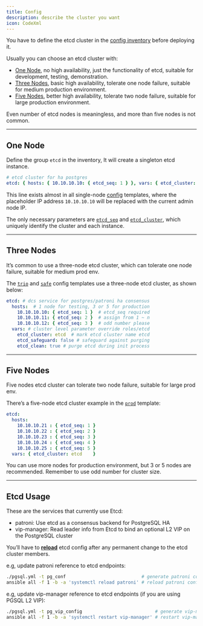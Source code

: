 ```yaml
---
title: Config
description: describe the cluster you want
icon: CodeXml
---
```


You have to define the etcd cluster in the [config inventory](/docs/config/inventory) before deploying it.

Usually you can choose an etcd cluster with:

- [One Node](/docs/etcd/config/#one-node), no high availability, just the functionality of etcd, suitable for development, testing, demonstration.
- [Three Nodes](/docs/etcd/config/#three-nodes), basic high availability, tolerate one node failure, suitable for medium production environment.
- [Five Nodes](/docs/etcd/config/#five-nodes), better high availability, tolerate two node failure, suitable for large production environment.

Even number of etcd nodes is meaningless, and more than five nodes is not common.



------

## One Node

Define the group `etcd` in the inventory, It will create a singleton etcd instance.

```yaml
# etcd cluster for ha postgres
etcd: { hosts: { 10.10.10.10: { etcd_seq: 1 } }, vars: { etcd_cluster: etcd } }
```

This line exists almost in all single-node [config](/docs/conf/) templates, where the placeholder IP address `10.10.10.10` will be replaced with the current admin node IP.

The only necessary parameters are [`etcd_seq`](/docs/etcd/param#etcd_seq) and [`etcd_cluster`](/docs/etcd/param#etcd_cluster), which uniquely identify the cluster and each instance.



------

## Three Nodes

It’s common to use a three-node etcd cluster, which can tolerate one node failure, suitable for medium prod env.

The [`trio`](/docs/conf/trio/) and [`safe`](/docs/conf/safe/) config templates use a three-node etcd cluster, as shown below:

```yaml
etcd: # dcs service for postgres/patroni ha consensus
  hosts:  # 1 node for testing, 3 or 5 for production
    10.10.10.10: { etcd_seq: 1 }  # etcd_seq required
    10.10.10.11: { etcd_seq: 2 }  # assign from 1 ~ n
    10.10.10.12: { etcd_seq: 3 }  # odd number please
  vars: # cluster level parameter override roles/etcd
    etcd_cluster: etcd  # mark etcd cluster name etcd
    etcd_safeguard: false # safeguard against purging
    etcd_clean: true # purge etcd during init process
```



------

## Five Nodes

Five nodes etcd cluster can tolerate two node failure, suitable for large prod env.

There’s a five-node etcd cluster example in the [`prod`](/docs/conf/prod) template:

```yaml
etcd:
  hosts:
    10.10.10.21 : { etcd_seq: 1 }
    10.10.10.22 : { etcd_seq: 2 }
    10.10.10.23 : { etcd_seq: 3 }
    10.10.10.24 : { etcd_seq: 4 }
    10.10.10.25 : { etcd_seq: 5 }
  vars: { etcd_cluster: etcd    }
```

You can use more nodes for production environment, but 3 or 5 nodes are recommended. Remember to use odd number for cluster size.



------

## Etcd Usage

These are the services that currently use Etcd:

- patroni: Use etcd as a consensus backend for PostgreSQL HA
- vip-manager: Read leader info from Etcd to bind an optional L2 VIP on the PostgreSQL cluster

You’ll have to [**reload**](/docs/etcd/admin/#reload-config) etcd config after any permanent change to the etcd cluster members.

e.g, update patroni reference to etcd endpoints:

```bash
./pgsql.yml -t pg_conf                            # generate patroni config
ansible all -f 1 -b -a 'systemctl reload patroni' # reload patroni config
```

e.g, update vip-manager reference to etcd endpoints (if you are using PGSQL L2 VIP):

```bash
./pgsql.yml -t pg_vip_config                           # generate vip-manager config
ansible all -f 1 -b -a 'systemctl restart vip-manager' # restart vip-manager to use
```